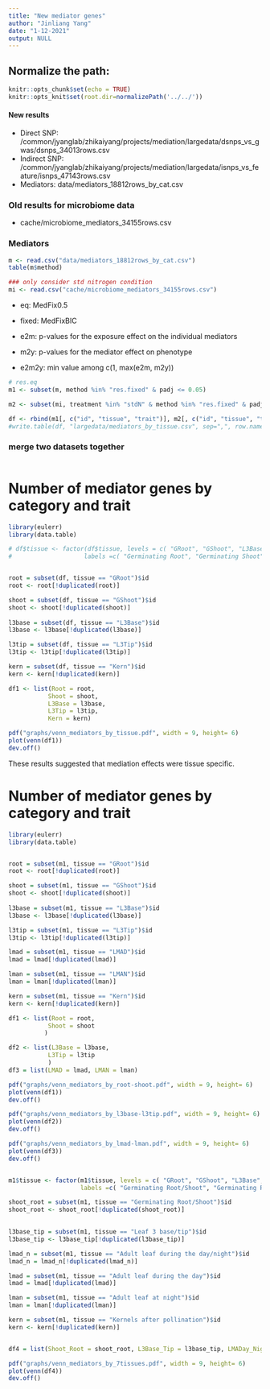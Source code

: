 ```yaml
---
title: "New mediator genes"
author: "Jinliang Yang"
date: "1-12-2021"
output: NULL
---
```



## Normalize the path:

```r
knitr::opts_chunk$set(echo = TRUE) 
knitr::opts_knit$set(root.dir=normalizePath('../../')) 
```

#### New results

- Direct SNP: /common/jyanglab/zhikaiyang/projects/mediation/largedata/dsnps_vs_gwas/dsnps_34013rows.csv
- Indirect SNP: /common/jyanglab/zhikaiyang/projects/mediation/largedata/isnps_vs_feature/isnps_47143rows.csv
- Mediators: data/mediators_18812rows_by_cat.csv

### Old results for microbiome data

- cache/microbiome_mediators_34155rows.csv



### Mediators

```r
m <- read.csv("data/mediators_18812rows_by_cat.csv")
table(m$method)

### only consider std nitrogen condition
mi <- read.csv("cache/microbiome_mediators_34155rows.csv")

```
- eq: MedFix0.5
- fixed: MedFixBIC

- e2m: p-values for the exposure effect on the individual mediators
- m2y: p-values for the mediator effect on phenotype
- e2m2y: min value among c(1, max(e2m, m2y))

```r
# res.eq
m1 <- subset(m, method %in% "res.fixed" & padj <= 0.05)

m2 <- subset(mi, treatment %in% "stdN" & method %in% "res.fixed" & padj <= 0.05)

df <- rbind(m1[, c("id", "tissue", "trait")], m2[, c("id", "tissue", "trait")])
#write.table(df, "largedata/mediators_by_tissue.csv", sep=",", row.names=FALSE, quote=FALSE)

```

### merge two datasets together

```r


```

# Number of mediator genes by category and trait

```r
library(eulerr)
library(data.table)

# df$tissue <- factor(df$tissue, levels = c( "GRoot", "GShoot", "L3Base", "L3Tip", "LMAD", "LMAN","Kern"),
#                    labels =c( "Germinating Root", "Germinating Shoot", "Leaf 3 base", "Leaf 3 tip", "Adult leaf # during the day", "Adult leaf at night","Kernels after pollination"))


root = subset(df, tissue == "GRoot")$id
root <- root[!duplicated(root)]

shoot = subset(df, tissue == "GShoot")$id
shoot <- shoot[!duplicated(shoot)]
  
l3base = subset(df, tissue == "L3Base")$id
l3base <- l3base[!duplicated(l3base)]

l3tip = subset(df, tissue == "L3Tip")$id
l3tip <- l3tip[!duplicated(l3tip)]

kern = subset(df, tissue == "Kern")$id
kern <- kern[!duplicated(kern)]

df1 <- list(Root = root,
           Shoot = shoot,
           L3Base = l3base,
           L3Tip = l3tip,
           Kern = kern)

pdf("graphs/venn_mediators_by_tissue.pdf", width = 9, height= 6)
plot(venn(df1))
dev.off()


```


These results suggested that mediation effects were tissue specific.




# Number of mediator genes by category and trait


```r
library(eulerr)
library(data.table)


root = subset(m1, tissue == "GRoot")$id
root <- root[!duplicated(root)]

shoot = subset(m1, tissue == "GShoot")$id
shoot <- shoot[!duplicated(shoot)]
  
l3base = subset(m1, tissue == "L3Base")$id
l3base <- l3base[!duplicated(l3base)]

l3tip = subset(m1, tissue == "L3Tip")$id
l3tip <- l3tip[!duplicated(l3tip)]

lmad = subset(m1, tissue == "LMAD")$id
lmad = lmad[!duplicated(lmad)]

lman = subset(m1, tissue == "LMAN")$id
lman = lman[!duplicated(lman)]

kern = subset(m1, tissue == "Kern")$id
kern <- kern[!duplicated(kern)]

df1 <- list(Root = root,
           Shoot = shoot
          )

df2 <- list(L3Base = l3base,
           L3Tip = l3tip
           )
df3 = list(LMAD = lmad, LMAN = lman)

pdf("graphs/venn_mediators_by_root-shoot.pdf", width = 9, height= 6)
plot(venn(df1))
dev.off()

pdf("graphs/venn_mediators_by_l3base-l3tip.pdf", width = 9, height= 6)
plot(venn(df2))
dev.off()

pdf("graphs/venn_mediators_by_lmad-lman.pdf", width = 9, height= 6)
plot(venn(df3))
dev.off()


m1$tissue <- factor(m1$tissue, levels = c( "GRoot", "GShoot", "L3Base", "L3Tip", "LMAD", "LMAN","Kern"),
                    labels =c( "Germinating Root/Shoot", "Germinating Root/Shoot", "Leaf 3 base/tip", "Leaf 3 base/tip", "Adult leaf during the day/night", "Adult leaf during the day/night","Kernels after pollination"))

shoot_root = subset(m1, tissue == "Germinating Root/Shoot")$id
shoot_root <- shoot_root[!duplicated(shoot_root)]

  
l3base_tip = subset(m1, tissue == "Leaf 3 base/tip")$id
l3base_tip <- l3base_tip[!duplicated(l3base_tip)]

lmad_n = subset(m1, tissue == "Adult leaf during the day/night")$id
lmad_n = lmad_n[!duplicated(lmad_n)]

lmad = subset(m1, tissue == "Adult leaf during the day")$id
lmad = lmad[!duplicated(lmad)]

lman = subset(m1, tissue == "Adult leaf at night")$id
lman = lman[!duplicated(lman)]

kern = subset(m1, tissue == "Kernels after pollination")$id
kern <- kern[!duplicated(kern)]


df4 = list(Shoot_Root = shoot_root, L3Base_Tip = l3base_tip, LMADay_Night = lmad_n,  Kern = kern)

pdf("graphs/venn_mediators_by_7tissues.pdf", width = 9, height= 6)
plot(venn(df4))
dev.off()

```



